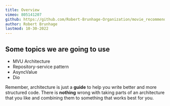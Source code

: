```yaml
---
title: Overview
vimeo: 805141207
github: https://github.com/Robert-Brunhage-Organization/movie_recommendation_app_course/commits/main
author: Robert Brunhage
lastmod: 10-30-2022
---
```


## Some topics we are going to use

*   MVU Architecture
*   Repository-service pattern
*   AsyncValue
*   Dio

  

Remember, architecture is just a **guide** to help you write better and more structured code. There is **nothing** wrong with taking parts of an architecture that you like and combining them to something that works best for you.
